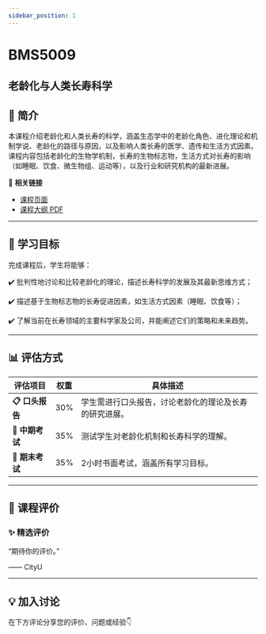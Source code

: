 ```yaml
---
sidebar_position: 1
---
```


# BMS5009
## 老龄化与人类长寿科学

## **📘 简介**
本课程介绍老龄化和人类长寿的科学，涵盖生态学中的老龄化角色、进化理论和机制学说、老龄化的路径与原因，以及影响人类长寿的医学、遗传和生活方式因素。课程内容包括老龄化的生物学机制，长寿的生物标志物，生活方式对长寿的影响（如睡眠、饮食、微生物组、运动等），以及行业和研究机构的最新进展。

🔗 **相关链接**
- [课程页面](https://www.cityu.edu.hk/catalogue/pg/202425/course/BMS5009.htm)
- [课程大纲 PDF](https://www.cityu.edu.hk/catalogue/pg/202425/course/BMS5009.pdf)

---

## **🎯 学习目标**

完成课程后，学生将能够：


✔️ 批判性地讨论和比较老龄化的理论，描述长寿科学的发展及其最新思维方式；

✔️ 描述基于生物标志物的长寿促进因素，如生活方式因素（睡眠、饮食等）；

✔️ 了解当前在长寿领域的主要科学家及公司，并能阐述它们的策略和未来趋势。

---

## **📊 评估方式**

| **评估项目**          | **权重** | **具体描述**                                                                                     |
|----------------------|---------|-----------------------------------------------------------------------------------------------|
| **📋 口头报告**        | 30%     | 学生需进行口头报告，讨论老龄化的理论及长寿的研究进展。                                           |
| **📝 中期考试**        | 35%     | 测试学生对老龄化机制和长寿科学的理解。                                                           |
| **📄 期末考试**        | 35%     | 2小时书面考试，涵盖所有学习目标。                                                                |

---

## **💬 课程评价**

### ✨ **精选评价**
<div className={commentStyles.commentBox}>
    <p className={commentStyles.commentText}>
        “期待你的评价。”
    </p>
    <p className={commentStyles.commentAuthor}>—— CityU</p>
</div>

---

## **💡 加入讨论**

在下方评论分享您的评价、问题或经验👇
<Utterances />